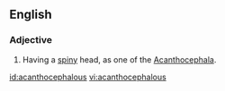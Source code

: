 ==English==

===Adjective===
{{head|en|adjective}}

# {{label|en|zoology}} Having a [[spiny]] head, as one of the [[Acanthocephala]].

[[id:acanthocephalous]]
[[vi:acanthocephalous]]